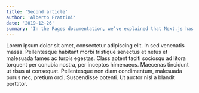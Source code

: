 ```yaml
---
title: 'Second article'
author: 'Alberto Frattini'
date: '2019-12-26'
summary: 'In the Pages documentation, we’ve explained that Next.js has two forms of pre-rendering: Static Generation and Server-side Rendering.'
---
```


Lorem ipsum dolor sit amet, consectetur adipiscing elit. In sed venenatis massa. Pellentesque habitant morbi tristique senectus et netus et malesuada fames ac turpis egestas. Class aptent taciti sociosqu ad litora torquent per conubia nostra, per inceptos himenaeos. Maecenas tincidunt ut risus at consequat. Pellentesque non diam condimentum, malesuada purus nec, pretium orci. Suspendisse potenti. Ut auctor nisl a blandit porttitor.